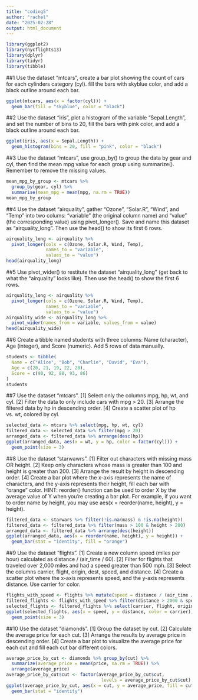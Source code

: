 ---
title: "coding5"
author: "rachel"
date: "2025-02-28"
output: html_document
---
```{r}
library(ggplot2)
library(nycflights13)
library(dplyr)
library(tidyr)
library(tibble)
```

##1 Use the dataset “mtcars”, create a bar plot showing the count of cars for each cylinders category (cyl). fill the bars with skyblue color, and add a black outline around each bar.
```{r}
ggplot(mtcars, aes(x = factor(cyl))) + 
  geom_bar(fill = "skyblue", color = "black")
```

##2 Use the dataset “iris”, plot a histogram of the variable “Sepal.Length”, and set the number of bins to 20, fill the bars with pink color, and add a black outline around each bar.
```{r}
ggplot(iris, aes(x = Sepal.Length)) + 
  geom_histogram(bins = 20, fill = "pink", color = "black")
```

##3 Use the dataset “mtcars”, use group_by() to group the data by gear and cyl, then find the mean mpg value for each group using summarize(). Remember to remove the missing values.
```{r}
mean_mpg_by_group <- mtcars %>%
  group_by(gear, cyl) %>%
  summarise(mean_mpg = mean(mpg, na.rm = TRUE))
mean_mpg_by_group
```

##4 Use the dataset “airquality”, gather “Ozone”, “Solar.R”, “Wind”, and “Temp” into two colums: “variable” (the original column name) and “value” (the corresponding value) using pivot_longer(). Save and name this dataset as “airquality_long”. Then use the head() to show its first 6 rows.
```{r}
airquality_long <- airquality %>%
  pivot_longer(cols = c(Ozone, Solar.R, Wind, Temp), 
               names_to = "variable", 
               values_to = "value")
head(airquality_long)
```

##5 Use pivot_wider() to restitute the dataset “airquality_long” (get back to what the “airquality” looks like). Then use the head() to show the first 6 rows.
```{r}
airquality_long <- airquality %>%
  pivot_longer(cols = c(Ozone, Solar.R, Wind, Temp), 
               names_to = "variable", 
               values_to = "value")
airquality_wide <- airquality_long %>%
  pivot_wider(names_from = variable, values_from = value)
head(airquality_wide)
```

##6  Create a tibble named students with three columns: Name (character), Age (integer), and Score (numeric). Add 5 rows of data manually.
```{r}
students <- tibble(
  Name = c("Alice", "Bob", "Charlie", "David", "Eva"),
  Age = c(20, 21, 19, 22, 20),
  Score = c(90, 92, 88, 93, 86)
)
students
```

##7 Use the dataset “mtcars”. [1] Select only the columns mpg, hp, wt, and cyl. [2] Filter the data to only include cars with mpg > 20. [3] Arrange the filtered data by hp in descending order. [4] Create a scatter plot of hp vs. wt, colored by cyl.
```{r}
selected_data <- mtcars %>% select(mpg, hp, wt, cyl)
filtered_data <- selected_data %>% filter(mpg > 20)
arranged_data <- filtered_data %>% arrange(desc(hp))
ggplot(arranged_data, aes(x = wt, y = hp, color = factor(cyl))) +
  geom_point(size = 3) 
```

##8 Use the dataset “starwawrs”. [1] Filter out characters with missing mass OR height. [2] Keep only characters whose mass is greater than 100 and height is greater than 200. [3] Arrange the result by height in descending order. [4] Create a bar plot where the x-axis represents the name of characters, and the y-axis represents their height, fill each bar with “orange” color. HINT: reorder() function can be used to order X by the average value of Y when you’re creating a bar plot. For example, if you want to order name by height, you may use aes(x = reorder(name, height), y = height).
```{r}
filtered_data <- starwars %>% filter(!is.na(mass) & !is.na(height))
filtered_data <- filtered_data %>% filter(mass > 100 & height > 200)
arranged_data <- filtered_data %>% arrange(desc(height))
ggplot(arranged_data, aes(x = reorder(name, height), y = height)) +
  geom_bar(stat = "identity", fill = "orange")
```

##9 Use the dataset “flights”. [1] Create a new column speed (miles per hour) calculated as distance / (air_time / 60). [2] Filter for flights that traveled over 2,000 miles and had a speed greater than 500 mph. [3] Select the columns carrier, flight, origin, dest, speed, and distance. [4] Create a scatter plot where the x-axis represents speed, and the y-axis represents distance. Use carrier for color.
```{r}
flights_with_speed <- flights %>% mutate(speed = distance / (air_time / 60))
filtered_flights <- flights_with_speed %>% filter(distance > 2000 & speed > 500)
selected_flights <- filtered_flights %>% select(carrier, flight, origin, dest, speed, distance)
ggplot(selected_flights, aes(x = speed, y = distance, color = carrier)) +
  geom_point(size = 3) 
```

##10 Use the dataset “diamonds”. [1] Group the dataset by cut. [2] Calculate the average price for each cut. [3] Arrange the results by average price in descending order. [4] Create a bar plot to visualize the average price for each cut and fill each cut bar different colors.
```{r}
average_price_by_cut <- diamonds %>% group_by(cut) %>%
  summarize(average_price = mean(price, na.rm = TRUE)) %>%
  arrange(average_price)
average_price_by_cut$cut <- factor(average_price_by_cut$cut, 
                                    levels = average_price_by_cut$cut)
ggplot(average_price_by_cut, aes(x = cut, y = average_price, fill = cut)) +
  geom_bar(stat = "identity")
```
